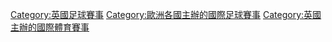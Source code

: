 [[Category:英國足球賽事|Category:英國足球賽事]]
[[Category:歐洲各國主辦的國際足球賽事|Category:歐洲各國主辦的國際足球賽事]]
[[Category:英國主辦的國際體育賽事|Category:英國主辦的國際體育賽事]]